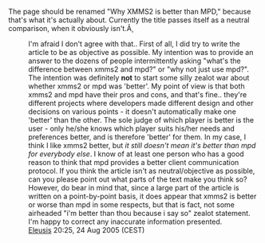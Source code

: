 The page should be renamed "Why XMMS2 is better than MPD," because that's what it's actually about.  Currently the title passes itself as a neutral comparison, when it obviously isn't.Ã¸

:I'm afraid I don't agree with that.. First of all, I did try to write the article to be as objective as possible. My intention was to provide an answer to the dozens of people intermittently asking "what's the difference between xmms2 and mpd?" or "why not just use mpd?". The intention was definitely '''not''' to start some silly zealot war about whether xmms2 or mpd was 'better'. My point of view is that both xmms2 and mpd have their pros and cons, and that's fine.. they're different projects where developers made different design and other decisions on various points - it doesn't automatically make one 'better' than the other. The sole judge of which player is better is the user - only he/she knows which player suits his/her needs and preferences better, and is therefore 'better' for them. In my case, I think I like xmms2 better, but ''it still doesn't mean it's better than mpd for everybody else''. I know of at least one person who has a good reason to think that mpd provides a better client communication protocol. If you think the article isn't as neutral/objective as possible, can you please point out what parts of the text make you think so? However, do bear in mind that, since a large part of the article is written on a point-by-point basis, it does appear that xmms2 is better or worse than mpd in some respects, but that is fact, not some airheaded "i'm better than thou because i say so" zealot statement. I'm happy to correct any inaccurate information presented.
:[[User:Eleusis|Eleusis]] 20:25, 24 Aug 2005 (CEST)